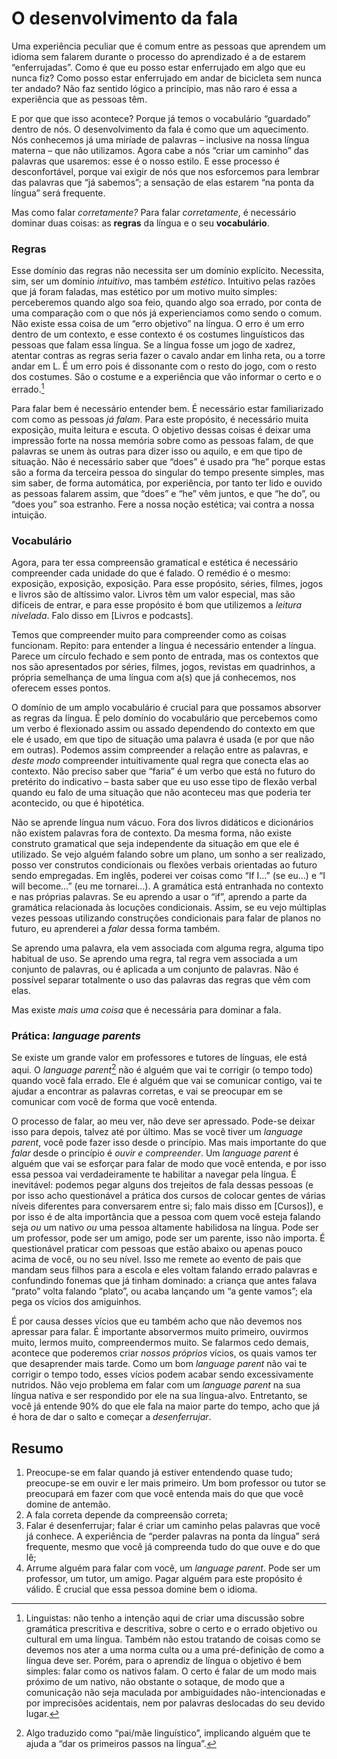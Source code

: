 # O desenvolvimento da fala {-}

Uma experiência peculiar que é comum entre as pessoas que aprendem um idioma sem falarem durante o processo do aprendizado é a de estarem "enferrujadas". Como é que eu posso estar enferrujado em algo que eu nunca fiz? Como posso estar enferrujado em andar de bicicleta sem nunca ter andado? Não faz sentido lógico a princípio, mas não raro é essa a experiência que as pessoas têm.

E por que que isso acontece? Porque já temos o vocabulário "guardado" dentro de nós. O desenvolvimento da fala é como que um aquecimento. Nós conhecemos já uma miríade de palavras -- inclusive na nossa língua materna -- que não utilizamos. Agora cabe a nós "criar um caminho" das palavras que usaremos: esse é o nosso estilo. E esse processo é desconfortável, porque vai exigir de nós que nos esforcemos para lembrar das palavras que "já sabemos"; a sensação de elas estarem "na ponta da língua" será frequente.

Mas como falar _corretamente?_ Para falar _corretamente_, é necessário dominar duas coisas: as **regras** da língua e o seu **vocabulário**.

### Regras  {-}

Esse domínio das regras não necessita ser um domínio explícito. Necessita, sim, ser um domínio _intuitivo_, mas também _estético_. Intuitivo pelas razões que já foram faladas, mas estético por um motivo muito simples: perceberemos quando algo soa feio, quando algo soa errado, por conta de uma comparação com o que nós já experienciamos como sendo o comum. Não existe essa coisa de um "erro objetivo" na língua. O erro é um erro dentro de um contexto, e esse contexto é os costumes linguísticos das pessoas que falam essa língua. Se a língua fosse um jogo de xadrez, atentar contras as regras seria fazer o cavalo andar em linha reta, ou a torre andar em L. É um erro pois é dissonante com o resto do jogo, com o resto dos costumes. São o costume e a experiência que vão informar o certo e o errado.^[Linguistas: não tenho a intenção aqui de criar uma discussão sobre gramática prescritiva e descritiva, sobre o certo e o errado objetivo ou cultural em uma língua. Também não estou tratando de coisas como se devemos nos ater a uma norma culta ou a uma pré-definição de como a língua deve ser. Porém, para o aprendiz de língua o objetivo é bem simples: falar como os nativos falam. O certo é falar de um modo mais próximo de um nativo, não obstante o sotaque, de modo que a comunicação não seja maculada por ambiguidades não-intencionadas e por imprecisões acidentais, nem por palavras deslocadas do seu devido lugar.]

Para falar bem é necessário entender bem. É necessário estar familiarizado com como as pessoas _já falam_. Para este propósito, é necessário muita exposição, muita leitura e escuta. O objetivo dessas coisas é deixar uma impressão forte na nossa memória sobre como as pessoas falam, de que palavras se unem às outras para dizer isso ou aquilo, e em que tipo de situação. Não é necessário saber que "does" é usado pra "he" porque estas são a forma da terceira pessoa do singular do tempo presente simples, mas sim saber, de forma automática, por experiência, por tanto ter lido e ouvido as pessoas falarem assim, que "does" e "he" vêm juntos, e que "he do", ou "does you" soa estranho. Fere a nossa noção estética; vai contra a nossa intuição.

### Vocabulário {-}

Agora, para ter essa compreensão gramatical e estética é necessário compreender cada unidade do que é falado. O remédio é o mesmo: exposição, exposição, exposição. Para esse propósito, séries, filmes, jogos e livros são de altíssimo valor. Livros têm um valor especial, mas são difíceis de entrar, e para esse propósito é bom que utilizemos a _leitura nivelada_. Falo disso em [Livros e podcasts]. 

Temos que compreender muito para compreender como as coisas funcionam. Repito: para entender a língua é necessário entender a língua. Parece um círculo fechado e sem ponto de entrada, mas os contextos que nos são apresentados por séries, filmes, jogos, revistas em quadrinhos, a própria semelhança de uma língua com a(s) que já conhecemos, nos oferecem esses pontos.

O domínio de um amplo vocabulário é crucial para que possamos absorver as regras da língua. É pelo domínio do vocabulário que percebemos como um verbo é flexionado assim ou assado dependendo do contexto em que ele é usado, em que tipo de situação uma palavra é usada (e por que não em outras). Podemos assim compreender a relação entre as palavras, e _deste modo_ compreender intuitivamente qual regra que conecta elas ao contexto. Não preciso saber que "faria" é um verbo que está no futuro do pretérito do indicativo -- basta saber que eu uso esse tipo de flexão verbal quando eu falo de uma situação que não aconteceu mas que poderia ter acontecido, ou que é hipotética. 

Não se aprende língua num vácuo. Fora dos livros didáticos e dicionários não existem palavras fora de contexto. Da mesma forma, não existe construto gramatical que seja independente da situação em que ele é utilizado. Se vejo alguém falando sobre um plano, um sonho a ser realizado, posso ver construtos condicionais ou flexões verbais orientadas ao futuro sendo empregadas. Em inglês, poderei ver coisas como "If I..." (se eu...) e "I will become..." (eu me tornarei...). A gramática está entranhada no contexto e nas próprias palavras. Se eu aprendo a usar o "if", aprendo a parte da gramática relacionada às locuções condicionais. Assim, se eu vejo múltiplas vezes pessoas utilizando construções condicionais para falar de planos no futuro, eu aprenderei a _falar_ dessa forma também. 

Se aprendo uma palavra, ela vem associada com alguma regra, alguma tipo habitual de uso. Se aprendo uma regra, tal regra vem associada a um conjunto de palavras, ou é aplicada a um conjunto de palavras. Não é possível separar totalmente o uso das palavras das regras que vêm com elas.

Mas existe _mais uma coisa_ que é necessária para dominar a fala.

### Prática: _language parents_ {-}

Se existe um grande valor em professores e tutores de línguas, ele está aqui. O _language parent_^[Algo traduzido como "pai/mãe linguístico", implicando alguém que te ajuda a "dar os primeiros passos na língua".] não é alguém que vai te corrigir (o tempo todo) quando você fala errado. Ele é alguém que vai se comunicar contigo, vai te ajudar a encontrar as palavras corretas, e vai se preocupar em se comunicar com você de forma que você entenda.

O processo de falar, ao meu ver, não deve ser apressado. Pode-se deixar isso para depois, talvez até por último. Mas se você tiver um _language parent_, você pode fazer isso desde o princípio. Mas mais importante do que _falar_ desde o princípio é _ouvir e compreender_. Um _language parent_ é alguém que vai se esforçar para falar de modo que você entenda, e por isso essa pessoa vai verdadeiramente te habilitar a navegar pela língua. É inevitável: podemos pegar alguns dos trejeitos de fala dessas pessoas (e por isso acho questionável a prática dos cursos de colocar gentes de várias níveis diferentes para conversarem entre si; falo mais disso em [Cursos]), e por isso é de alta importância que a pessoa com quem você esteja falando seja _ou_ um nativo _ou_ uma pessoa altamente habilidosa na língua. Pode ser um professor, pode ser um amigo, pode ser um parente, isso não importa. É questionável praticar com pessoas que estão abaixo ou apenas pouco acima de você, ou no seu nível. Isso me remete ao evento de pais que mandam seus filhos para a escola e eles voltam falando errado palavras e confundindo fonemas que já tinham dominado: a criança que antes falava "prato" volta falando "plato", ou acaba lançando um "a gente vamos"; ela pega os vícios dos amiguinhos.

É por causa desses vícios que eu também acho que não devemos nos apressar para falar. É importante absorvermos muito primeiro, ouvirmos muito, lermos muito, compreendermos muito. Se falarmos cedo demais, acontece que poderemos criar _nossos próprios_ vícios, os quais vamos ter que desaprender mais tarde. Como um bom _language parent_ não vai te corrigir o tempo todo, esses vícios podem acabar sendo excessivamente nutridos. Não vejo problema em falar com um _language parent_ na sua língua nativa e ser respondido por ele na sua língua-alvo. Entretanto, se você já entende 90% do que ele fala na maior parte do tempo, acho que já é hora de dar o salto e começar a _desenferrujar_.

## Resumo {-}

1. Preocupe-se em falar quando já estiver entendendo quase tudo; preocupe-se em ouvir e ler mais primeiro. Um bom professor ou tutor se preocupará em fazer com que você entenda mais do que que você domine de antemão.
2. A fala correta depende da compreensão correta;
3. Falar é desenferrujar; falar é criar um caminho pelas palavras que você já conhece. A experiência de "perder palavras na ponta da língua" será frequente, mesmo que você já compreenda tudo do que ouve e do que lê;
4. Arrume alguém para falar com você, um _language parent_. Pode ser um professor, um tutor, um amigo. Pagar alguém para este propósito é válido. É crucial que essa pessoa domine bem o idioma. 
